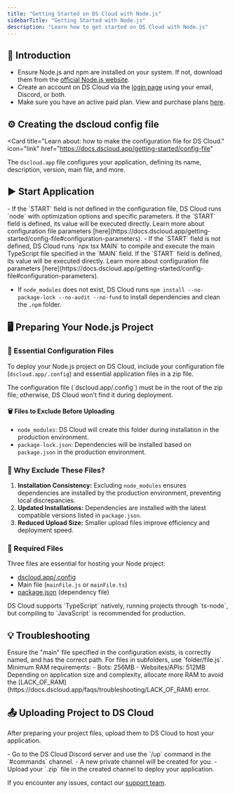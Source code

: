 ```yaml
---
title: "Getting Started on DS Cloud with Node.js"
sidebarTitle: "Getting Started with Node.js"
description: "Learn how to get started on DS Cloud with Node.js"
---
```


## 🚀 Introduction

- Ensure Node.js and npm are installed on your system. If not, download them from the [official Node.js website](https://nodejs.org/).
- Create an account on DS Cloud via the [login page](https://dscloud.app/login) using your email, Discord, or both.
- Make sure you have an active paid plan. View and purchase plans [here](https://dscloud.app/plans).

## ⚙️ Creating the dscloud config file

<Card
title="Learn about: how to make the configuration file for DS Cloud."
icon="link"
href="https://docs.dscloud.app/getting-started/config-file"
>
  The `dscloud.app` file configures your application, defining its name, description, version, main file, and more.
</Card>

## ▶️ Start Application

<Tabs>
  <Tab title="Javascript">
    - If the `START` field is not defined in the configuration file, DS Cloud runs `node` with optimization options and specific parameters. If the `START` field is defined, its value will be executed directly. Learn more about configuration file parameters [here](https://docs.dscloud.app/getting-started/config-file#configuration-parameters).
  </Tab>
  <Tab title="Typescript">
    - If the `START` field is not defined, DS Cloud runs `npx tsx MAIN` to compile and execute the main TypeScript file specified in the `MAIN` field. If the `START` field is defined, its value will be executed directly. Learn more about configuration file parameters [here](https://docs.dscloud.app/getting-started/config-file#configuration-parameters).
  </Tab>
</Tabs>

- If `node_modules` does not exist, DS Cloud runs `npm install --no-package-lock --no-audit --no-fund` to install dependencies and clean the `.npm` folder.

## 🖥️ Preparing Your Node.js Project

### 📁 Essential Configuration Files

To deploy your Node.js project on DS Cloud, include your configuration file (`dscloud.app/.config`) and essential application files in a zip file.

<Warning>
  The configuration file (`dscloud.app/.config`) must be in the root of the zip file; otherwise, DS Cloud won't find it during deployment.
</Warning>

#### 🗑️ Files to Exclude Before Uploading

- `node_modules`: DS Cloud will create this folder during installation in the production environment.
- `package-lock.json`: Dependencies will be installed based on `package.json` in the production environment.

### 🤔 Why Exclude These Files?

1. **Installation Consistency:** Excluding `node_modules` ensures dependencies are installed by the production environment, preventing local discrepancies.
2. **Updated Installations:** Dependencies are installed with the latest compatible versions listed in `package.json`.
3. **Reduced Upload Size:** Smaller upload files improve efficiency and deployment speed.

### 📄 Required Files

Three files are essential for hosting your Node project:

- [dscloud.app/.config](/getting-started/config-file)
- Main file (`mainFile.js` or `mainFile.ts`)
- [package.json](./how-to-create-your-package-json.mdx) (dependency file)

<Note>
  DS Cloud supports `TypeScript` natively, running projects through `ts-node`, but compiling to `JavaScript` is recommended for production.
</Note>

## 💡 Troubleshooting

<AccordionGroup>
  <Accordion
title="The main file is invalid or corrupted"
icon="file"
iconType="solid"
>
    Ensure the "main" file specified in the configuration exists, is correctly named, and has the correct path. For files in subfolders, use `folder/file.js`.
  </Accordion>
  <Accordion title="Bad Memory" icon="memory" iconType="solid">
    Minimum RAM requirements:
    - Bots: 256MB
    - Websites/APIs: 512MB
    Depending on application size and complexity, allocate more RAM to avoid the [LACK_OF_RAM](https://docs.dscloud.app/faqs/troubleshooting/LACK_OF_RAM) error.
  </Accordion>
</AccordionGroup>

## 📤 Uploading Project to DS Cloud

After preparing your project files, upload them to DS Cloud to host your application.

<Tabs>
  <Tab title="Discord Upload">
    - Go to the DS Cloud Discord server and use the `/up` command in the `#commands` channel.
    - A new private channel will be created for you.
    - Upload your `.zip` file in the created channel to deploy your application.
  </Tab>
</Tabs>

If you encounter any issues, contact our [support team](/company/support).
